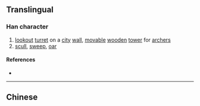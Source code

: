 {{also|櫓}}
{{character info}}
==Translingual==

===Han character===
{{Han char|rn=75|rad=木|as=11|sn=15|four=|canj=DYWI|ids=⿰木鹵}}

# [[lookout]] [[turret]] on a [[city]] [[wall]], [[movable]] [[wooden]] [[tower]] for [[archer]]s
# [[scull]], [[sweep]], [[oar]]

====References====
* {{Han ref|kx=0549.270|dkj=15426|dj=0937.210|hdz=21278.100|uh=6A10|ud=27152}}

----

==Chinese==
{{zh-see|櫓|v}}
